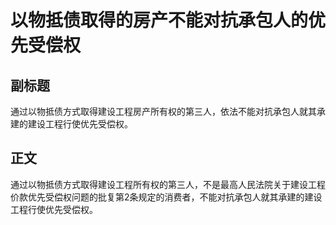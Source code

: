 # 以物抵债取得的房产不能对抗承包人的优先受偿权
## 副标题
通过以物抵债方式取得建设工程房产所有权的第三人，依法不能对抗承包人就其承建的建设工程行使优先受偿权。
## 正文
通过以物抵债方式取得建设工程所有权的第三人，不是最高人民法院关于建设工程价款优先受偿权问题的批复第2条规定的消费者，不能对抗承包人就其承建的建设工程行使优先受偿权。
